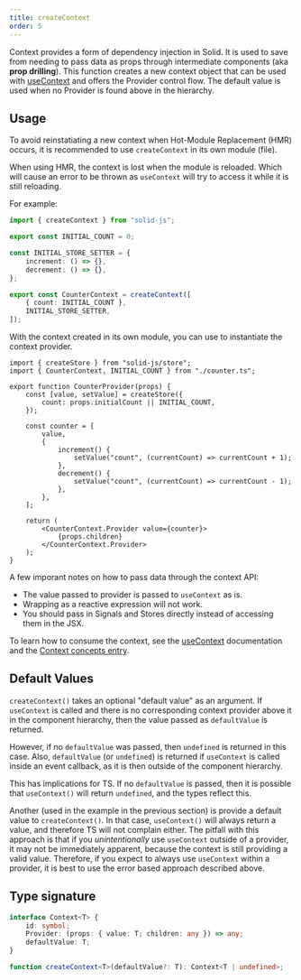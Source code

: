 ```yaml
---
title: createContext
order: 5
---
```


Context provides a form of dependency injection in Solid. 
It is used to save from needing to pass data as props through intermediate components (aka **prop drilling**).
This function creates a new context object that can be used with [useContext](/reference/component-apis/use-context) and offers the Provider control flow.
The default value is used when no Provider is found above in the hierarchy.

## Usage

To avoid reinstatiating a new context when Hot-Module Replacement (HMR) occurs, it is recommended to use `createContext` in its own module (file).

<Callout type="danger" title="Hot-Module Replacement">

When using HMR, the context is lost when the module is reloaded. Which will cause an error to be thrown as `useContext` will try to access it while it is still reloading.

</Callout>

For example:

```ts title="/context/counter.ts"
import { createContext } from "solid-js";

export const INITIAL_COUNT = 0;

const INITIAL_STORE_SETTER = {
	increment: () => {},
	decrement: () => {},
};

export const CounterContext = createContext([
	{ count: INITIAL_COUNT },
	INITIAL_STORE_SETTER,
]);
```

With the context created in its own module, you can use to instantiate the context provider.

```tsx title="/context/counter-component.tsx"
import { createStore } from "solid-js/store";
import { CounterContext, INITIAL_COUNT } from "./counter.ts";

export function CounterProvider(props) {
	const [value, setValue] = createStore({
		count: props.initialCount || INITIAL_COUNT,
	});

	const counter = [
		value,
		{
			increment() {
				setValue("count", (currentCount) => currentCount + 1);
			},
			decrement() {
				setValue("count", (currentCount) => currentCount - 1);
			},
		},
	];

	return (
		<CounterContext.Provider value={counter}>
			{props.children}
		</CounterContext.Provider>
	);
}
```

A few imporant notes on how to pass data through the context API:

- The value passed to provider is passed to `useContext` as is.
- Wrapping as a reactive expression will not work.
- You should pass in Signals and Stores directly instead of accessing them in the JSX.

To learn how to consume the context, see the [useContext](/reference/component-apis/use-context) documentation and the [Context concepts entry](/concepts/context).

## Default Values

`createContext()` takes an optional "default value" as an argument.
If `useContext` is called and there is no corresponding context provider above it in the component hierarchy, then the value passed as `defaultValue` is returned.

However, if no `defaultValue` was passed, then `undefined` is returned in this case.
Also, `defaultValue` (or `undefined`) is returned if `useContext` is called inside an event callback, as it is then outside of the component hierarchy.

This has implications for TS.
If no `defaultValue` is passed, then it is possible that `useContext()` will return `undefined`, and the types reflect this.

Another (used in the example in the previous section) is provide a default value to `createContext()`.
In that case, `useContext()` will always return a value, and therefore TS will not complain either.
The pitfall with this approach is that if you _unintentionally_ use `useContext` outside of a provider, it may not be immediately apparent, because the context is still providing a valid value.
Therefore, if you expect to always use `useContext` within a provider, it is best to use the error based approach described above.

## Type signature

```ts
interface Context<T> {
	id: symbol;
	Provider: (props: { value: T; children: any }) => any;
	defaultValue: T;
}

function createContext<T>(defaultValue?: T): Context<T | undefined>;
```

